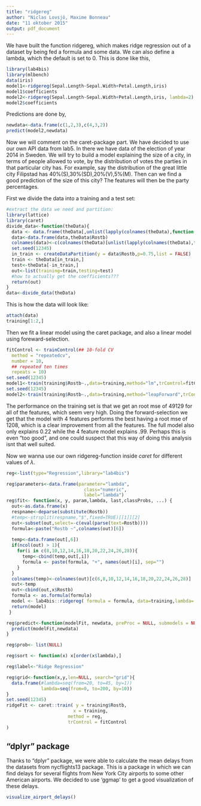```yaml
---
title: "ridgereg"
author: "Niclas Lovsjö, Maxime Bonneau"
date: "11 oktober 2015"
output: pdf_document
---
```


We have built the function ridgereg, which makes ridge regression out of a dataset by being fed a formula and some data. We can also define a lambda, which the default is set to 0. This is done like this,

```r
library(lab4bis)
library(mlbench)
data(iris)
model1<-ridgereg(Sepal.Length~Sepal.Width+Petal.Length,iris)
model1$coefficients
model2<-ridgereg(Sepal.Length~Sepal.Width+Petal.Length,iris, lambda=2)
model2$coefficients
```
  
Predictions are done by,
  
```r
newdata<-data.frame(c(1,2,3),c(4,3,2))
predict(model2,newdata)
```


Now we will comment on the caret-package part. We have decided to use our own API data from lab5. In there we have data of the election of year 2014 in Sweden. We will try to build a model explaining the size of a city, in terms of people allowed to vote, by the distribution of votes the parties in that particular city has. For example, say the distribution of the great little city Filipstad has 40%(S),30%(SD),20%(V),5%(M). Then can we find a good prediction of the size of this city? The features will then be the party percentages.  
  
First we divide the data into a training and a test set:
```r
#extract the data we need and partition:
library(lattice)
library(caret)
divide_data<-function(theData){
  data <- data.frame(theData[,unlist(lapply(colnames(theData),function(y) substr(y,start=nchar(y)-2,stop=nchar(y))))=="tal"])
  data<-data.frame(data,theData$Rostb)
  colnames(data)<-c(colnames(theData)[unlist(lapply(colnames(theData),function(y) substr(y,start=nchar(y)-2,stop=nchar(y))))=="tal"],"Rostb")
  set.seed(12345)
  in_train <- createDataPartition(y = data$Rostb,p=0.75,list = FALSE)
  train <- theData[in_train,]
  test<-theData[-in_train,]
  out<-list(training=train,testing=test)
  #how to actually get the coefficients???
  return(out)
}
data<-divide_data(theData)
```
  
This is how the data will look like:
```r
attach(data)
training[1:2,]
```
  
Then we fit a linear model using the caret package, and also a linear model using foreward-selection.  
  
```r
fitControl <- trainControl(## 10-fold CV
  method = "repeatedcv",
  number = 10,
  ## repeated ten times
  repeats = 10)
set.seed(12345)
model1<-train(training$Rostb~.,data=training,method="lm",trControl=fitControl)
set.seed(12345)
model2<-train(training$Rostb~.,data=training,method="leapForward",trControl=fitControl)
```
  
The performance on the training set is that we get an root mse of 49129 for all of the features, which seem very high. Doing the forward-selection we get that the model with 4 features performs the best having a root mse of 1208, which is a clear improvement from all the features. The full model also only explains 0.22 while the 4 feature model explains .99. Perhaps this is even "too good", and one could suspect that this way of doing this analysis isnt that well suited. 
  
Now we wanna use our own ridgereg-function inside $\textit{caret}$ for different values of $\lambda$.  
  
```r
reg<-list(type="Regression",library="lab4bis")

reg$parameters<-data.frame(parameter="lambda",
                             class="numeric",
                             label="lambda")
reg$fit<- function(x, y, param,lambda, last,classProbs, ...) {
  out<-as.data.frame(x)
  respname<-deparse(substitute(Rostb))
  #temp<-strsplit(respname,"$",fixed=TRUE)[[1]][2]
  out<-subset(out,select=-c(eval(parse(text=Rostb))))
  formula<-paste("Rostb ~",colnames(out)[6])
  
  temp<-data.frame(out[,6])
  if(ncol(out) > 1){
    for(i in c(8,10,12,14,16,18,20,22,24,26,28)){
      temp<-cbind(temp,out[,i])
      formula <- paste(formula, "+", names(out)[i], sep="")
    }
  }
  colnames(temp)<-colnames(out)[c(6,8,10,12,14,16,18,20,22,24,26,28)]
  out<-temp
  out<-cbind(out,x$Rostb)
  formula <- as.formula(formula)
  model <- lab4bis::ridgereg( formula = formula, data=training,lambda= 5)
  return(model)
 }

reg$predict<-function(modelFit, newdata, preProc = NULL, submodels = NULL){
  predict(modelFit,newdata)
}

reg$prob<- list(NULL)

reg$sort <- function(x) x[order(x$lambda),]

reg$label<-"Ridge Regression"

reg$grid<-function(x,y,len=NULL, search="grid"){
  data.frame(#lambda=seq(from=20, to=45, by=1))
             lambda=seq(from=0, to=200, by=10))
}
set.seed(12345)
ridgeFit <- caret::train( y = training$Rostb,
                         x = training,
                       method = reg,
                       trControl = fitControl
)
```

## "dplyr" package

Thanks to "dplyr" package, we were able to calculate the mean delays from the datasets from nycflights13 package.
This is a package in which we can find delays for several flights from New York City airports to some other American airports. We decided to use 'ggmap' to get a good visualization of these delays.

```r
visualize_airport_delays()
```

